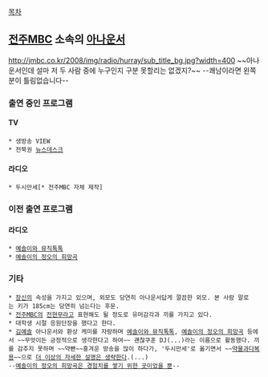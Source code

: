 [[목차]]
== [[전주MBC]] 소속의 [[아나운서]] ==

http://jmbc.co.kr/2008/img/radio/hurray/sub_title_bg.jpg?width=400
~~아나운서인데 설마 저 두 사람 중에 누구인지 구분 못할리는 없겠지?~~ --쾌남이라면 왼쪽분이 틀림없습니다--

=== 출연 중인 프로그램 ===
==== TV ====
 * 생방송 VIEW
 * 전북권 [[뉴스데스크]]
==== 라디오 ====
 * 두시만세[* 전주MBC 자체 제작]

=== 이전 출연 프로그램 ===
==== 라디오 ====
 * [[예솔이와 뮤직톡톡]]
 * [[예솔이의 정오의 희망곡]]

=== 기타 ===
 * [[장신]]의 속성을 가지고 있으며, 외모도 당연히 아나운서답게 깔끔한 외모. 본 사람 말로는 키가 185cm는 당연히 넘는다는 후문.
 * [[전주MBC]]의 [[전현무]]라고 표현해도 될 정도로 유머감각과 끼를 가지고 있다.
 * 대학생 시절 응원단장을 했다고 한다.
 * [[김예솔]] 아나운서와 환상 케미를 자랑하며 [[예솔이와 뮤직톡톡]], [[예솔이의 정오의 희망곡]] 등에서 ~~무엇이든 긍정적으로 생각한다고 하여~~ 괜찮쿠훈 DJ(...)라는 이름으로 활동했다. 끼를 감추지 못하며 ~~약빤~~흥겨운 방송을 많이 하다가, '두시만세'로 옮기면서 ~~[[배리 본즈|약물과다복용]]~~으로 [[더 이상의 자세한 설명은 생략한다]].(...)
 --[[내가 무릎을 꿇었던 건 추진력을 얻기 위함이었다|예솔이의 정오의 희망곡은 경험치를 쌓기 위한 곳이었을 뿐]]--
